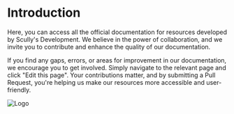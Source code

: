 # Introduction
 
Here, you can access all the official documentation for resources developed by Scully's Development. We believe in the power of collaboration, and we invite you to contribute and enhance the quality of our documentation.

If you find any gaps, errors, or areas for improvement in our documentation, we encourage you to get involved. Simply navigate to the relevant page and click "Edit this page". Your contributions matter, and by submitting a Pull Request, you're helping us make our resources more accessible and user-friendly.

![Logo](https://nosleeprp.com/images/main.png)

